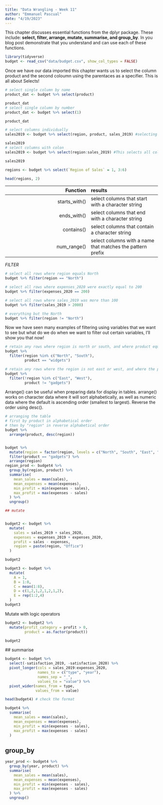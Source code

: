 ```yaml
---
title: "Data Wrangling - Week 11"
author: "Emmanuel Pascual"
date: "4/19/2023"
---
```


This chapter discusses essential functions from the dplyr package. These include: **select, filter, arrange, mutate, summarise, and group_by**. In you blog post demonstrate that you understand and can use each of these functions.

```r
library(tidyverse)
budget <- read_csv("data/budget.csv", show_col_types = FALSE)
```

Once we have our data imported this chapter wants us to select the column product and the second coloumn using the parentaces as a specifier. This is all about Selects!

```r
# select single column by name
product_dat <- budget %>% select(product) 

product_dat
# select single column by number
product_dat <- budget %>% select(1) 

product_dat

# select columns individually
sales2019 <- budget %>% select(region, product, sales_2019) #selecting the coloumns that we want!

sales2019 
# select columns with colon
sales2019 <- budget %>% select(region:sales_2019) #This selects all column between these two! 

sales2019

regions <- budget %>% select(`Region of Sales` = 1, 3:6)

head(regions, 2)


```

|      Function | results                                                    |
|--------------------------------------:|:--------------------------------|
| starts_with() | select columns that start with a character string          |
|   ends_with() | select columns that end with a character string            |
|    contains() | select columns that contain a character string             |
|   num_range() | select columns with a name that matches the pattern prefix |




*FILTER* 

```r
# select all rows where region equals North
budget %>% filter(region == "North")

# select all rows where expenses_2020 were exactly equal to 200
budget %>% filter(expenses_2020 == 200)

# select all rows where sales_2019 was more than 100
budget %>% filter(sales_2019 > 2000)

# everything but the North
budget %>% filter(region != "North")
```

Now we have seen many examples of filtering using variables that we want to see but what do we do when we want to filter out certain variables, I'll show you that now! 

```r
# retain any rows where region is north or south, and where product equals widget
budget %>%
  filter(region %in% c("North", "South"),
         product == "widgets")

# retain any rows where the region is not east or west, and where the product does not equal gadgets
budget %>%
  filter(!region %in% c("East", "West"),
         product != "gadgets")
```

 Arrange() can be useful when preparing data for display in tables. arrange() works on character data where it will sort alphabetically, as well as numeric data where the default is ascending order (smallest to largest). Reverse the order using desc().
 
```r
# arranging the table 
# first by product in alphabetical order
# then by "region" in reverse alphabetical order
budget %>%
  arrange(product, desc(region))


budget %>%
  mutate(region = factor(region, levels = c("North", "South", "East", "West"))) %>%
  filter(product == "gadgets") %>%
  arrange(region)
region_prod <- budget4 %>%
  group_by(region, product) %>%
  summarise(
    mean_sales = mean(sales),
    mean_expenses = mean(expenses),
    min_profit = min(expenses - sales),
    max_profit = max(expenses - sales)
  ) %>%
  ungroup()
```
 
```r
## mutate


budget2 <- budget %>%
  mutate(
    sales = sales_2019 + sales_2020,
    expenses = expenses_2019 + expenses_2020,
    profit = sales - expenses,
    region = paste(region, "Office")
  )

budget2

budget3 <- budget %>%
  mutate(
    A = 1,
    B = 1:8,
    C = mean(1:8),
    D = c(1,2,1,2,1,2,1,2),
    E = rep(1:2,4)
  )
budget3 

```

Mutate with logic operators

```r

budget2 <- budget2 %>%
  mutate(profit_category = profit > 0,
         product = as.factor(product))

budget2
```

 ## summarise

```r
budget4 <- budget %>%
  select(-satisfaction_2019, -satisfaction_2020) %>%
  pivot_longer(cols = sales_2019:expenses_2020,
               names_to = c("type", "year"),
               names_sep = "_",
               values_to = "value") %>%
  pivot_wider(names_from = type,
              values_from = value)

head(budget4) # check the format
```

```r
budget4 %>%
  summarise(
    mean_sales = mean(sales),
    mean_expenses = mean(expenses),
    min_profit = min(expenses - sales),
    max_profit = max(expenses - sales)
  )
```

## group_by

```r
year_prod <- budget4 %>%
  group_by(year, product) %>%
  summarise(
    mean_sales = mean(sales),
    mean_expenses = mean(expenses),
    min_profit = min(expenses - sales),
    max_profit = max(expenses - sales)
  ) %>%
  ungroup()
```
